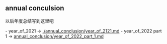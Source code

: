 == annual conculsion ==

以后年度总结写到这里吧

- year_of_2021 -> [[./annual_conclusion/year_of_2121.md]]
- year_of_2022 part 1 ->  [[annual_conclusion/year_of_2022_part_1.md]]
